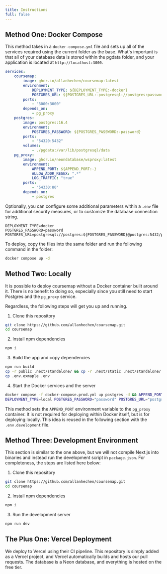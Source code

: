 ```yaml
---
title: Instructions
full: false
---
```


## Method One: Docker Compose

This method takes in a `docker-compose.yml` file and sets up all of the services required
using the current folder as the base. What's important is that all of your database data
is stored within the pgdata folder, and your application is located at
`http://localhost:3000`.

```yaml
services:
    coursemap:
        image: ghcr.io/allanhechen/coursemap:latest
        environment:
            DEPLOYMENT_TYPE: ${DEPLOYMENT_TYPE:-docker}
            POSTGRES_URL: ${POSTGRES_URL:-postgresql://postgres:password@postgres:5432/postgres}
        ports:
            - "3000:3000"
        depends_on:
            - pg_proxy
    postgres:
        image: postgres:16.4
        environment:
            POSTGRES_PASSWORD: ${POSTGRES_PASSWORD:-password}
        ports:
            - "54320:5432"
        volumes:
            - ./pgdata:/var/lib/postgresql/data
    pg_proxy:
        image: ghcr.io/neondatabase/wsproxy:latest
        environment:
            APPEND_PORT: ${APPEND_PORT:-}
            ALLOW_ADDR_REGEX: ".*"
            LOG_TRAFFIC: "true"
        ports:
            - "54330:80"
        depends_on:
            - postgres
```

Optionally, you can configure some additional parameters within a `.env` file for additional
security measures, or to customize the database connection string.

```
DEPLOYMENT_TYPE=docker
POSTGRES_PASSWORD=password
POSTGRES_URL=postgresql://postgres:${POSTGRES_PASSWORD}@postgres:5432/postgres
```

To deploy, copy the files into the same folder and run the following command in the folder:

```sh
docker compose up -d
```

## Method Two: Locally

It is possible to deploy coursemap without a Docker container built around it. There is no
benefit to doing so, especially since you still need to start Postgres and the `pg_proxy`
service.

Regardless, the following steps will get you up and running.

1. Clone this repository

```sh
git clone https://github.com/allanhechen/coursemap.git
cd coursemap
```

2.  Install npm dependencies

```sh
npm i
```

3.  Build the app and copy dependencies

```sh
npm run build
cp -r public .next/standalone/ && cp -r .next/static .next/standalone/.next/
cp .env.exmaple .env
```

4. Start the Docker services and the server

```sh
docker compose -f docker-compose.prod.yml up postgres -d && APPEND_PORT="postgres:5432" docker compose -f docker-compose.prod.yml up pg_proxy -d
DEPLOYMENT_TYPE=local POSTGRES_PASSWORD="password" POSTGRES_URL="postgresql://postgres:${POSTGRES_PASSWORD}@localhost:54320/postgres" node .next/standalone/server.js
```

This method sets the `APPEND_PORT` environment variable to the `pg_proxy` container. It is
not required for deploying within Docker itself, but is for deploying locally. This idea
is reused in the following section with the `.env.development` file.

## Method Three: Development Environment

This section is similar to the one above, but we will not compile Next.js into binaries
and instead run the development script in `package.json`. For completeness, the steps are
listed here below:

1. Clone this repository

```sh
git clone https://github.com/allanhechen/coursemap.git
cd coursemap
```

2.  Install npm dependencies

```sh
npm i
```

3. Run the development server

```sh
npm run dev
```

## The Plus One: Vercel Deployment

We deploy to Vercel using their CI pipeline. This repository is simply added as a Vercel
project, and Vercel automatically builds and hosts our pull requests. The database is a
Neon database, and everything is hosted on the free tier.
